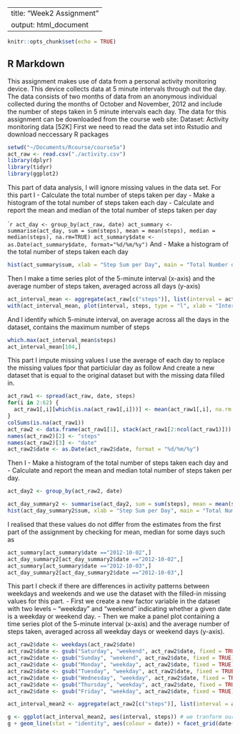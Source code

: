 
---
title: "Week2 Assignment"
output: html_document
---

```r
knitr::opts_chunk$set(echo = TRUE)
```

## R Markdown

This assignment makes use of data from a personal activity monitoring device. This device collects data at 5 minute intervals through out the day. The data consists of two months of data from an anonymous individual collected during the months of October and November, 2012 and include the number of steps taken in 5 minute intervals each day.
The data for this assignment can be downloaded from the course web site:
Dataset: Activity monitoring data [52K]
First we need to read the data set into Rstudio and download neccessary R packages
```r
setwd("~/Documents/Rcourse/course5a")
act_raw <- read.csv("./activity.csv")
library(dplyr)
library(tidyr)
library(ggplot2)

```
This part of data analysis, I will ignore missing values  in the data set.
For this part I 
- Calculate the total number of steps taken per day
- Make a histogram of the total number of steps taken each day
- Calculate and report the mean and median of the total number of steps taken per day

```` r
act_day <- group_by(act_raw, date)
act_summary <- summarise(act_day, sum = sum(steps), mean = mean(steps), median = median(steps), na.rm=TRUE)
act_summary$date <- as.Date(act_summary$date, format="%d/%m/%y")
```
And
- Make a histogram of the total number of steps taken each day


```r
hist(act_summary$sum, xlab = "Step Sum per Day", main = "Total Number of Steps per Day")

```
Then I make a time series plot of the 5-minute interval (x-axis) and the average number of steps taken, averaged across all days (y-axis)

```r
act_interval_mean <- aggregate(act_raw[c("steps")], list(interval = act_raw$interval), mean, na.rm=TRUE)
with(act_interval_mean, plot(interval, steps, type = "l", xlab = "Interval", ylab = "Number of steps", main = "Average Number of Steps per Interval"))

```
And I identify which 5-minute interval, on average across all the days in the dataset, contains the maximum number of steps

```r
which.max(act_interval_mean$steps)
act_interval_mean[104,]

```
This part I impute missing values
I use the average of each day to replace the missing values fpor that particiular day as follow
And create a new dataset that is equal to the original dataset but with the missing data filled in.
```r
act_raw1 <- spread(act_raw, date, steps)
for(i in 2:62) {
  act_raw1[,i][which(is.na(act_raw1[,i]))] <- mean(act_raw1[,i], na.rm = TRUE)
}
colSums(is.na(act_raw1))
act_raw2 <- data.frame(act_raw1[1], stack(act_raw1[2:ncol(act_raw1)])) ## checking if it works
names(act_raw2)[2] <- "steps"
names(act_raw2)[3] <- "date"
act_raw2$date <- as.Date(act_raw2$date, format = "%d/%m/%y")

```
Then I 
- Make a histogram of the total number of steps taken each day and 
- Calculate and report the mean and median total number of steps taken per day. 

```r
act_day2 <- group_by(act_raw2, date)

act_day_summary2 <- summarise(act_day2, sum = sum(steps), mean = mean(steps), median = median(steps), na.rm=TRUE)
hist(act_day_summary2$sum, xlab = "Step Sum per Day", main = "Total Number of Steps per Day")

```

I realised that these values do not differ from the estimates from the first part of the assignment by checking for mean, median for some days such as
```r
act_summary[act_summary$date =="2012-10-02",]
act_day_summary2[act_day_summary2$date =="2012-10-02",]
act_summary[act_summary$date =="2012-10-03",]
act_day_summary2[act_day_summary2$date =="2012-10-03",]

```
This part I check if there are differences in activity patterns between weekdays and weekends and we use the dataset with the filled-in missing values for this part.
- First we create a new factor variable in the dataset with two levels – “weekday” and “weekend” indicating whether a given date is a weekday or weekend day.
- Then we make a panel plot containing a time series plot of the 5-minute interval (x-axis) and the average number of steps taken, averaged across all weekday days or weekend days (y-axis). 

```r
act_raw2$date <- weekdays(act_raw2$date)
act_raw2$date <- gsub("Saturday", "weekend", act_raw2$date, fixed = TRUE)
act_raw2$date <- gsub("Sunday", "weekend", act_raw2$date, fixed = TRUE)
act_raw2$date <- gsub("Monday", "weekday", act_raw2$date, fixed = TRUE)
act_raw2$date <- gsub("Tuesday", "weekday", act_raw2$date, fixed = TRUE)
act_raw2$date <- gsub("Wednesday", "weekday", act_raw2$date, fixed = TRUE)
act_raw2$date <- gsub("Thursday", "weekday", act_raw2$date, fixed = TRUE)
act_raw2$date <- gsub("Friday", "weekday", act_raw2$date, fixed = TRUE)

act_interval_mean2 <- aggregate(act_raw2[c("steps")], list(interval = act_raw2$interval, date=act_raw2$date), mean, na.rm=TRUE)

g <- ggplot(act_interval_mean2, aes(interval, steps)) # we tranform our data using log10() to have better plots
g + geom_line(stat = "identity", aes(colour = date)) + facet_grid(date~.) + labs(x="Interval", y="Number of Steps") + ggtitle("Time Series Plot")

```


